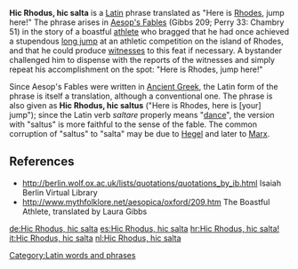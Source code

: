 '''Hic Rhodus, hic salta''' is a [[Latin language|Latin]] phrase translated as "Here is [[Rhodes]], jump here!"  The phrase arises in [[Aesop's Fables]] (Gibbs 209; Perry 33: Chambry 51) in the story of a boastful [[Athletics (track and field)|athlete]] who bragged that he had once achieved a stupendous [[long jump]] at an athletic competition on the island of Rhodes, and that he could produce [[witness|witnesses]] to this feat if necessary.  A bystander challenged him to dispense with the reports of the witnesses and simply repeat his accomplishment on the spot: "Here is Rhodes, jump here!"

Since Aesop's Fables were written in [[Ancient Greek]], the Latin form of the phrase is itself a translation, although a conventional one.  The phrase is also given as '''Hic Rhodus, hic saltus''' ("Here is Rhodes, here is [your] jump"); since the Latin verb ''saltare'' properly means "[[dance]]", the version with "saltus" is more faithful to the sense of the fable.  The common corruption of "saltus" to "salta" may be due to [[Hegel]] and later to [[Marx]].

==References==
* http://berlin.wolf.ox.ac.uk/lists/quotations/quotations_by_ib.html Isaiah Berlin Virtual Library
* http://www.mythfolklore.net/aesopica/oxford/209.htm The Boastful Athlete, translated by Laura Gibbs

{{vocab-stub}}
[[Category:Latin words and phrases]]
[[de:Hic Rhodus, hic salta]]
[[es:Hic Rhodus, hic salta]]
[[hr:Hic Rhodus, hic salta!]]
[[it:Hic Rhodus, hic salta]]
[[nl:Hic Rhodus, hic salta]]